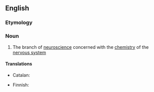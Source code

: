 ==English==
{{wikipedia}}

===Etymology===
{{prefix|en|neuro|chemistry}}

===Noun===
{{en-noun|-|+}}

# {{lb|en|biochemistry}} The branch of [[neuroscience]] concerned with the [[chemistry]] of the [[nervous system]]

====Translations====
{{trans-top|branch of neuroscience}}
* Catalan: {{t|ca|neuroquímica|f}}
{{trans-mid}}
* Finnish: {{t|fi|neurokemia}}
{{trans-bottom}}